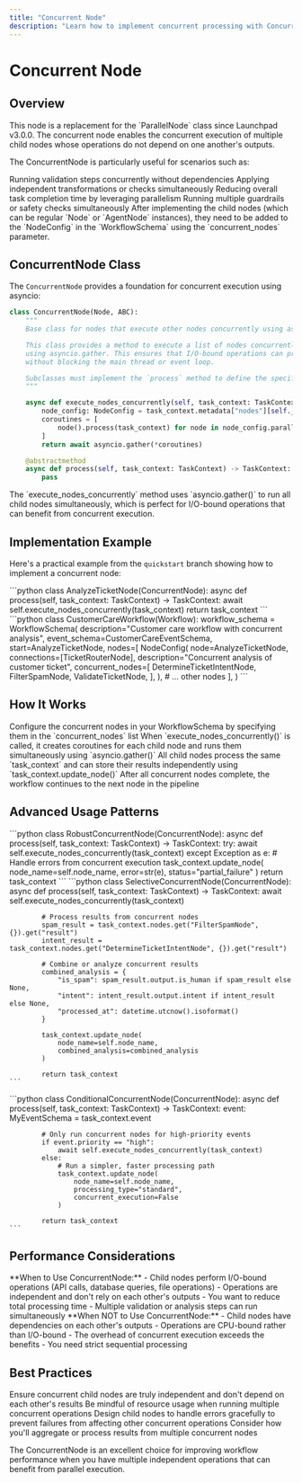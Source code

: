 ```yaml
---
title: "Concurrent Node"
description: "Learn how to implement concurrent processing with ConcurrentNode to improve performance by running independent operations simultaneously."
---
```


# Concurrent Node

## Overview

<Info>
This node is a replacement for the `ParallelNode` class since Launchpad v3.0.0. The concurrent node enables the concurrent execution of multiple child nodes whose operations do not depend on one another's outputs.
</Info>

The ConcurrentNode is particularly useful for scenarios such as:

<CardGroup cols={2}>
  <Card title="Independent Validations" icon="shield-check">
    Running validation steps concurrently without dependencies
  </Card>
  <Card title="Parallel Transformations" icon="arrows-split-up-and-left">
    Applying independent transformations or checks simultaneously
  </Card>
  <Card title="Performance Optimization" icon="bolt">
    Reducing overall task completion time by leveraging parallelism
  </Card>
  <Card title="Guardrails Processing" icon="shield">
    Running multiple guardrails or safety checks simultaneously
  </Card>
</CardGroup>

<Warning>
After implementing the child nodes (which can be regular `Node` or `AgentNode` instances), they need to be added to the `NodeConfig` in the `WorkflowSchema` using the `concurrent_nodes` parameter.
</Warning>

## ConcurrentNode Class

The `ConcurrentNode` provides a foundation for concurrent execution using asyncio:

```python
class ConcurrentNode(Node, ABC):
    """
    Base class for nodes that execute other nodes concurrently using asyncio.

    This class provides a method to execute a list of nodes concurrently on a single thread,
    using asyncio.gather. This ensures that I/O-bound operations can proceed in parallel
    without blocking the main thread or event loop.

    Subclasses must implement the `process` method to define the specific logic of the concurrent node.
    """

    async def execute_nodes_concurrently(self, task_context: TaskContext):
        node_config: NodeConfig = task_context.metadata["nodes"][self.__class__]
        coroutines = [
            node().process(task_context) for node in node_config.parallel_nodes
        ]
        return await asyncio.gather(*coroutines)

    @abstractmethod
    async def process(self, task_context: TaskContext) -> TaskContext:
        pass
```

<Tip>
The `execute_nodes_concurrently` method uses `asyncio.gather()` to run all child nodes simultaneously, which is perfect for I/O-bound operations that can benefit from concurrent execution.
</Tip>

## Implementation Example

Here's a practical example from the `quickstart` branch showing how to implement a concurrent node:

<Tabs>
  <Tab title="ConcurrentNode Implementation">
    ```python
    class AnalyzeTicketNode(ConcurrentNode):
        async def process(self, task_context: TaskContext) -> TaskContext:
            await self.execute_nodes_concurrently(task_context)
            return task_context
    ```
  </Tab>
  
  <Tab title="WorkflowSchema Configuration">
    ```python
    class CustomerCareWorkflow(Workflow):
        workflow_schema = WorkflowSchema(
            description="Customer care workflow with concurrent analysis",
            event_schema=CustomerCareEventSchema,
            start=AnalyzeTicketNode,
            nodes=[
                NodeConfig(
                    node=AnalyzeTicketNode,
                    connections=[TicketRouterNode],
                    description="Concurrent analysis of customer ticket",
                    concurrent_nodes=[
                        DetermineTicketIntentNode,
                        FilterSpamNode,
                        ValidateTicketNode,
                    ],
                ),
                # ... other nodes
            ],
        )
    ```
  </Tab>
</Tabs>

## How It Works

<Steps>
  <Step title="Node Configuration">
    Configure the concurrent nodes in your WorkflowSchema by specifying them in the `concurrent_nodes` list
  </Step>
  
  <Step title="Concurrent Execution">
    When `execute_nodes_concurrently()` is called, it creates coroutines for each child node and runs them simultaneously using `asyncio.gather()`
  </Step>
  
  <Step title="Result Collection">
    All child nodes process the same `task_context` and can store their results independently using `task_context.update_node()`
  </Step>
  
  <Step title="Workflow Continuation">
    After all concurrent nodes complete, the workflow continues to the next node in the pipeline
  </Step>
</Steps>

## Advanced Usage Patterns

<AccordionGroup>
  <Accordion title="Error Handling">
    ```python
    class RobustConcurrentNode(ConcurrentNode):
        async def process(self, task_context: TaskContext) -> TaskContext:
            try:
                await self.execute_nodes_concurrently(task_context)
            except Exception as e:
                # Handle errors from concurrent execution
                task_context.update_node(
                    node_name=self.node_name, 
                    error=str(e),
                    status="partial_failure"
                )
            return task_context
    ```
  </Accordion>
  
  <Accordion title="Selective Result Processing">
    ```python
    class SelectiveConcurrentNode(ConcurrentNode):
        async def process(self, task_context: TaskContext) -> TaskContext:
            await self.execute_nodes_concurrently(task_context)
            
            # Process results from concurrent nodes
            spam_result = task_context.nodes.get("FilterSpamNode", {}).get("result")
            intent_result = task_context.nodes.get("DetermineTicketIntentNode", {}).get("result")
            
            # Combine or analyze concurrent results
            combined_analysis = {
                "is_spam": spam_result.output.is_human if spam_result else None,
                "intent": intent_result.output.intent if intent_result else None,
                "processed_at": datetime.utcnow().isoformat()
            }
            
            task_context.update_node(
                node_name=self.node_name,
                combined_analysis=combined_analysis
            )
            
            return task_context
    ```
  </Accordion>
  
  <Accordion title="Conditional Concurrent Execution">
    ```python
    class ConditionalConcurrentNode(ConcurrentNode):
        async def process(self, task_context: TaskContext) -> TaskContext:
            event: MyEventSchema = task_context.event
            
            # Only run concurrent nodes for high-priority events
            if event.priority == "high":
                await self.execute_nodes_concurrently(task_context)
            else:
                # Run a simpler, faster processing path
                task_context.update_node(
                    node_name=self.node_name,
                    processing_type="standard",
                    concurrent_execution=False
                )
            
            return task_context
    ```
  </Accordion>
</AccordionGroup>

## Performance Considerations

<Tip>
**When to Use ConcurrentNode:**
- Child nodes perform I/O-bound operations (API calls, database queries, file operations)
- Operations are independent and don't rely on each other's outputs
- You want to reduce total processing time
- Multiple validation or analysis steps can run simultaneously
</Tip>

<Warning>
**When NOT to Use ConcurrentNode:**
- Child nodes have dependencies on each other's outputs
- Operations are CPU-bound rather than I/O-bound
- The overhead of concurrent execution exceeds the benefits
- You need strict sequential processing
</Warning>

## Best Practices

<CardGroup cols={2}>
  <Card title="Independent Operations" icon="arrows-split-up-and-left">
    Ensure concurrent child nodes are truly independent and don't depend on each other's results
  </Card>
  <Card title="Resource Management" icon="server">
    Be mindful of resource usage when running multiple concurrent operations
  </Card>
  <Card title="Error Isolation" icon="shield-exclamation">
    Design child nodes to handle errors gracefully to prevent failures from affecting other concurrent operations
  </Card>
  <Card title="Result Aggregation" icon="layer-group">
    Consider how you'll aggregate or process results from multiple concurrent nodes
  </Card>
</CardGroup>

The ConcurrentNode is an excellent choice for improving workflow performance when you have multiple independent operations that can benefit from parallel execution.